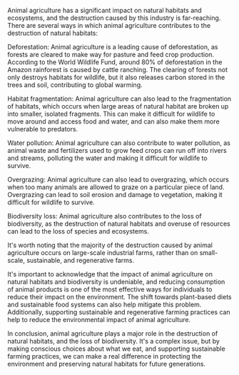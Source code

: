 Animal agriculture has a significant impact on natural habitats and ecosystems, and the destruction caused by this industry is far-reaching. There are several ways in which animal agriculture contributes to the destruction of natural habitats:

Deforestation: Animal agriculture is a leading cause of deforestation, as forests are cleared to make way for pasture and feed crop production. According to the World Wildlife Fund, around 80% of deforestation in the Amazon rainforest is caused by cattle ranching. The clearing of forests not only destroys habitats for wildlife, but it also releases carbon stored in the trees and soil, contributing to global warming.

Habitat fragmentation: Animal agriculture can also lead to the fragmentation of habitats, which occurs when large areas of natural habitat are broken up into smaller, isolated fragments. This can make it difficult for wildlife to move around and access food and water, and can also make them more vulnerable to predators.

Water pollution: Animal agriculture can also contribute to water pollution, as animal waste and fertilizers used to grow feed crops can run off into rivers and streams, polluting the water and making it difficult for wildlife to survive.

Overgrazing: Animal agriculture can also lead to overgrazing, which occurs when too many animals are allowed to graze on a particular piece of land. Overgrazing can lead to soil erosion and damage to vegetation, making it difficult for wildlife to survive.

Biodiversity loss: Animal agriculture also contributes to the loss of biodiversity, as the destruction of natural habitats and overuse of resources can lead to the loss of species and ecosystems.

It's worth noting that the majority of the destruction caused by animal agriculture occurs on large-scale industrial farms, rather than on small-scale, sustainable, and regenerative farms.

It's important to acknowledge that the impact of animal agriculture on natural habitats and biodiversity is undeniable, and reducing consumption of animal products is one of the most effective ways for individuals to reduce their impact on the environment. The shift towards plant-based diets and sustainable food systems can also help mitigate this problem. Additionally, supporting sustainable and regenerative farming practices can help to reduce the environmental impact of animal agriculture.

In conclusion, animal agriculture plays a major role in the destruction of natural habitats, and the loss of biodiversity. It's a complex issue, but by making conscious choices about what we eat, and supporting sustainable farming practices, we can make a real difference in protecting the environment and preserving natural habitats for future generations.
